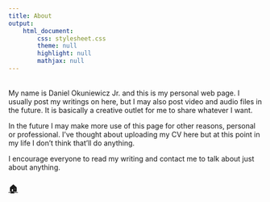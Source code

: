 ```yaml
---
title: About
output:
    html_document:
        css: stylesheet.css
        theme: null
        highlight: null
        mathjax: null
---
```


<table>
<meta name="viewport" content="width=device-width, initial-scale=1.0">
<table>

My name is Daniel Okuniewicz Jr. and this is my personal web page. I usually post my writings on here, but I may also post video and audio files in the future. It is basically a creative outlet for me to share whatever I want.

In the future I may make more use of this page for other reasons, personal or professional. I've thought about uploading my CV here but at this point in my life I don't think that'll do anything.

I encourage everyone to read my writing and contact me to talk about just about anything.

### [**🏠**](index.html)<br><br>
